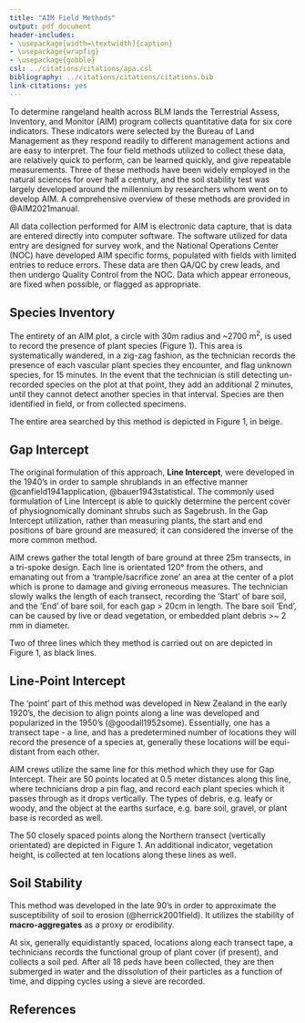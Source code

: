 ```yaml
---
title: "AIM Field Methods"
output: pdf_document
header-includes:
- \usepackage[width=\textwidth]{caption}
- \usepackage{wrapfig}
- \usepackage{gobble}
csl: ../citations/citations/apa.csl
bibliography: ../citations/citations/citations.bib
link-citations: yes
---
```


\pagenumbering{gobble}
\vspace{-1cm}

To determine rangeland health across BLM lands the Terrestrial Assess, Inventory, and Monitor (AIM) program collects quantitative data for six core indicators. These indicators were selected by the Bureau of Land Management as they respond readily to different management actions and are easy to interpret. The four field methods utilized to collect these data, are relatively quick to perform, can be learned quickly, and give repeatable measurements. Three of these methods have been widely employed in the natural sciences for over half a century, and the soil stability test was largely developed around the millennium by researchers whom went on to develop AIM. A comprehensive overview of these methods are provided in @AIM2021manual.

All data collection performed for AIM is electronic data capture, that is data are entered directly into computer software. The software utilized for data entry are designed for survey work, and the National Operations Center (NOC) have developed AIM specific forms, populated with fields with limited entries to reduce errors. These data are then QA/QC by crew leads, and then undergo Quality Control from the NOC. Data which appear erroneous, are fixed when possible, or flagged as appropriate. 

## Species Inventory

\begin{wraptable}{r}{90mm}
    \begin{tabular}{c | c}
      \textbf{Indicator} & \textbf{Method}\\ \hline
      Cover Bare Ground & Line-Point Intercept (LPI) \\ \hline
      Vegetation Composition & Line-Point Intercept (LPI) \\ \hline
      Vegetation Height & (LPI) + Height \\ \hline
      Length of Bare-ground & Gap Intercept  \\ \hline
      Invasive Species & Species Richness; LPI \\ \hline
      Soil Aggregate Stability & Soil Stability \\ \hline
    \end{tabular}
    \caption{Core Indicator and Methods used to Collect Them}
    \label{Indicators and Methods}
\end{wraptable}

The entirety of an AIM plot, a circle with 30m radius and ~2700 m^2^, is used to record the presence of plant species (Figure 1). This area is systematically wandered, in a zig-zag fashion, as the technician records the presence of each vascular plant species they encounter, and flag unknown species, for 15 minutes. In the event that the technician is still detecting un-recorded species on the plot at that point, they add an additional 2 minutes, until they cannot detect another species in that interval. Species are then identified in field, or from collected specimens. 

The entire area searched by this method is depicted in Figure 1, in beige. 

## Gap Intercept
The original formulation of this approach, **Line Intercept**,  were developed in the 1940's in order to sample shrublands in an effective manner @canfield1941application, @bauer1943statistical. The commonly used formulation of Line Intercept is able to quickly determine the percent cover of physiognomically dominant shrubs such as Sagebrush. In the Gap Intercept utilization, rather than measuring plants, the start and end positions of bare ground are measured; it can considered the inverse of the more common method.

AIM crews gather the total length of bare ground at three 25m transects, in a tri-spoke design. Each line is orientated 120° from the others, and emanating out from a 'trample/sacrifice zone' an area at the center of a plot which is prone to damage and giving erroneous measures. The technician slowly walks the length of each transect, recording the 'Start' of bare soil, and the 'End' of bare soil, for each gap > 20cm in length. The bare soil 'End', can be caused by live or dead vegetation, or embedded plant debris >~ 2 mm in diameter. 

Two of three lines which they method is carried out on are depicted in Figure 1, as black lines. 

## Line-Point Intercept

\begin{wrapfigure}{r}{0.6\textwidth}
  \centering
    \includegraphics[width=0.6\textwidth]{../graphics/Methods-Plot.png}
  \caption{Example AIM plot, with locations of the four major methods illustrated. Note that while each line based method is performed three times, they are illustrated fewer times for clarity.}
\end{wrapfigure}

The 'point' part of this method was developed in New Zealand in the early 1920's, the decision to align points along a line was developed and popularized in the 1950's (@goodall1952some). Essentially, one has a transect tape - a line, and has a predetermined number of locations they will record the presence of a species at, generally these locations will be equi-distant from each other. 

AIM crews utilize the same line for this method which they use for Gap Intercept. Their are 50 points located at 0.5 meter distances along this line, where technicians drop a pin flag, and record each plant species which it passes through as it drops vertically. The types of debris, e.g. leafy or woody, and the object at the earths surface, e.g. bare soil, gravel, or plant base is recorded as well.

The 50 closely spaced points along the Northern transect (vertically orientated) are depicted in Figure 1. An additional indicator, vegetation height, is collected at ten locations along these lines as well.

## Soil Stability
This method was developed in the late 90's in order to approximate the susceptibility of soil to erosion (@herrick2001field). It utilizes the stability of **macro-aggregates** as a proxy or erodibility. 

At six, generally equidistantly spaced, locations along each transect tape, a technicians records the functional group of plant cover (if present), and collects a soil ped. After all 18 peds have been collected, they are then submerged in water and the dissolution of their particles as a function of time, and dipping cycles using a sieve are recorded.


## References


